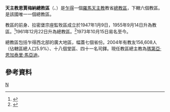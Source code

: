 {{Infobox Roman Catholic diocese
|Roman Catholic Diocese of = 天主教恩賈梅納總教區
|Latin name of diocese =Archidioecesis Ndiamenana
|image = Mappa diocesi Ndjamena.png
|caption = 教區範圍
|location = [[乍得|乍得]]
|territory =西北部七省
|population = 156,608
|rite = 拉丁禮
|patron = 
|province = 
|established = 1947年
|cathedral = [[聖母主教座堂_(恩賈梅納)|聖母主教座堂]]
|副主教座堂 =
|leadership = 總主教
|website =
|教宗 = 
|metropolitan =瑪第亞‧恩加泰里‧馬亞迪
|ordinary = 
|coadjutor bishop =
|emeritus = 
}}

'''天主教恩賈梅納總教區'''（{{lang-la|Archidioecesis Ndiamenana}}、{{lang-fr|Archidiocèse de N'Djamena}}）是[[乍得|乍得]]一個[[羅馬天主教|羅馬天主教]]教省[[總教區|總教區]]，下轄六個教區。是該國唯一一個總教區。

教區的前身、拉密堡宗座監牧區成立於1947年1月9日，1955年9月14日升為教區。<ref>{{cite journal
|journal=[[宗座公報|宗座公報]]
|publisher=梵蒂岡出版社
|date=1956年
|volume=48
|title=''Dum tantis''
|page=113
|url=http://www.vatican.va/archive/aas/documents/AAS%2048%20%5B1956%5D%20-%20ocr.pdf
|access-date=2011-10-26
|archive-date=2010-03-27
|archive-url=https://web.archive.org/web/20100327070537/http://www.vatican.va/archive/aas/documents/AAS%2048%20%5B1956%5D%20-%20ocr.pdf
|dead-url=no
}}</ref>1961年12月22日升為總教區。<ref>{{cite journal
|journal=[[宗座公報|宗座公報]]
|publisher=梵蒂岡出版社
|date=1962年
|volume=54
|title=''Regnum Dei''
|page=767
|url=http://www.vatican.va/archive/aas/documents/AAS%2054%20%5B1962%5D%20-%20ocr.pdf
|access-date=2013-07-03
|archive-date=2010-03-27
|archive-url=https://web.archive.org/web/20100327065622/http://www.vatican.va/archive/aas/documents/AAS%2054%20%5B1962%5D%20-%20ocr.pdf
|dead-url=no
}}</ref>1973年10月15日易名至今。

總教區包括乍得西北部的廣大地區，幅蓋七個省份。2004年有教友156,608人（佔轄區總人口5.9%）、十八個堂區、四十一名司鐸。現任教區總主教為[[瑪第亞‧恩加泰里‧馬亞迪|瑪第亞‧恩加泰里‧馬亞迪]]。

==參考資料==
{{reflist}}
{{乍得天主教教區}}

[[Category:乍得天主教教區|N]]